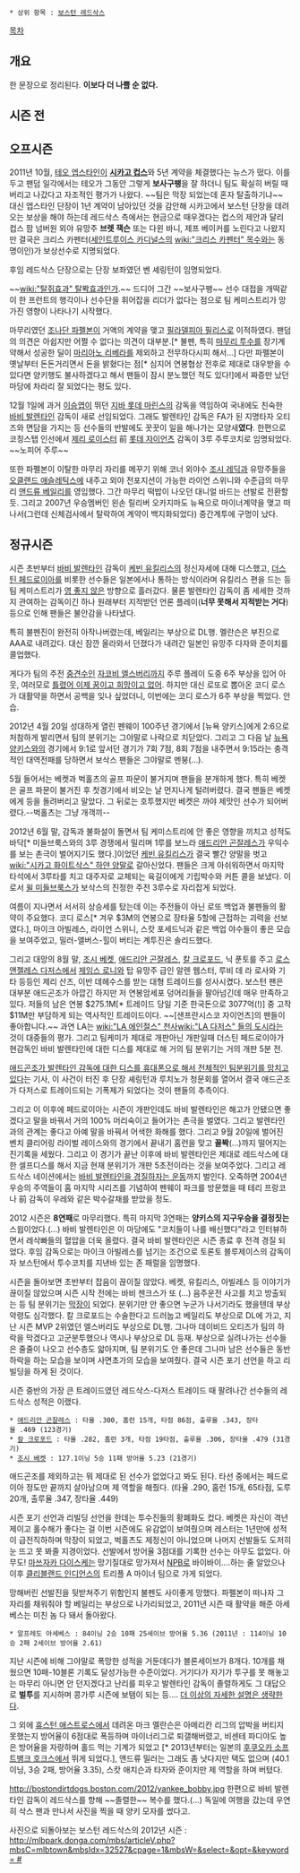  * 상위 항목 : [[보스턴 레드삭스]]

[[목차]]

== 개요 ==
한 문장으로 정리된다. '''이보다 더 나쁠 순 없다.'''

== 시즌 전 ==
== 오프시즌 ==
2011년 10월, [[테오 엡스타인]]이 '''[[시카고 컵스]]'''와 5년 계약을 체결했다는 뉴스가 떴다. 이를 두고 팬덤 일각에서는 테오가 그동안 그렇게 '''보사구팽'''을 잘 하더니 팀도 확실히 버릴 때 버리고 나갔다고 자조적인 평가가 나왔다. ~~팀은 막장 되었는데 혼자 탈출하기냐~~
대신 엡스타인 단장이 1년 계약이 남아있던 것을 감안해 시카고에서 보스턴 단장을 데려오는 보상을 해야 하는데 레드삭스 측에서는 현금으로 때우겠다는 컵스의 제안과 달리 컵스 팜 넘버원 외야 유망주 '''브렛 잭슨''' 또는 다윈 바니, 제프 베이커를 노린다고 나왔지만 결국은 크리스 카펜터([[세인트루이스 카디널스]]의 [[wiki:"크리스 카펜터" 목수]]와는 동명이인)가 보상선수로 지명되었다.

후임 레드삭스 단장으로는 단장 보좌였던 벤 셰링턴이 임명되었다. 

~~[[wiki:"탈쥐효과" 탈봑효과]]인가.~~ 드디어 그간 ~~보사구팽~~ 선수 대접을 개떡같이 한 프런트의 행각이나 선수단을 휘어잡을 리더가 없다는 점으로 팀 케미스트리가 망가진 영향이 나타나기 시작했다.

마무리였던 [[조나단 파펠본]]이 거액의 계약을 맺고 [[필라델피아 필리스]]로 이적하였다. 팬덤의 의견은 아쉽지만 어쩔 수 없다는 의견이 대부분.[* 불펜, 특히 [[마무리 투수]]를 장기계약해서 성공한 딜이 [[마리아노 리베라]]를 제외하고 전무하다시피 해서...] 다만 파펠본이 옛날부터 돈돈거리면서 돈을 밝혔다는 점[* 심지어 연봉협상 전후로 제대로 대우받을 수 있다면 양키행도 불사하겠다고 해서 팬들이 잠시 분노했던 적도 있다!]에서 짜증만 났던 마당에 차라리 잘 되었다는 평도 있다.

12월 1일에 과거 [[이승엽]]이 뛰던 [[지바 롯데 마린스]]의 감독을 역임하여 국내에도 친숙한 [[바비 발렌타인]] 감독이 새로 선임되었다. 그래도 발렌타인 감독은 FA가 된 지명타자 오티즈와 면담을 가지는 등 선수들의 반발에도 꿋꿋이 일을 해나가는 모양새'''였다'''. 한편으로 코칭스탭 인선에서 [[제리 로이스터]] 前 [[롯데 자이언츠]] 감독이 3루 주루코치로 임명되었다. ~~노피어 주루~~

또한 파펠본이 이탈한 마무리 자리를 메꾸기 위해 코너 외야수 [[조시 레딕]]과 유망주들을 [[오클랜드 애슬레틱스]]에 내주고 외야 전포지션이 가능한 라이언 스위니와 수준급의 마무리 [[앤드류 베일리]]를 영입했다. 그간 마무리 떡밥이 나오던 대니얼 바드는 선발로 전환할 듯. 그리고 2007년 우승멤버인 왼손 릴리버 오카지마도 뉴욕으로 마이너계약을 맺고 떠나서(그런데 신체검사에서 탈락하여 계약이 백지화되었다) 중간계투에 구멍이 났다.

== 정규시즌 ==
시즌 초반부터 [[바비 발렌타인]] 감독이 [[케빈 유킬리스]]의 정신자세에 대해 디스했고, [[더스틴 페드로이아]]를 비롯한 선수들은 일본에서나 통하는 방식이라며 유킬리스 편을 드는 등 팀 케미스트리가 [[영 좋지 않은]] 방향으로 흘러갔다. 물론 발렌타인 감독이 좀 세세한 것까지 관여하는 감독이긴 하나 원래부터 지적받던 언론 플레이('''너무 못해서 지적받는 거다''') 등으로 인해 팬들은 불안감을 나타냈다.

특히 불펜진이 완전히 아작나버렸는데, 베일리는 부상으로 DL행. 멜란슨은 부진으로 AAA로 내려갔다. 대신 잠깐 올라와서 던졌다가 내려간 일본인 유망주 다자와 준이치를 콜업했다.

게다가 팀의 주전 [[중견수]]인 [[자코비 엘스버리]]까지 주루 플레이 도중 6주 부상을 입어 아웃, 여러모로 [[틀렸어 이제 꿈이고 희망이고 없어]]. 하지만 대신 로또로 뽑아온 코디 로스가 대활약을 하면서 공백을 잊나 싶었더니, 이번에는 코디 로스가 6주 부상을 찍었다. 안습. 

2012년 4월 20일 성대하게 열린 펜웨이 100주년 경기에서 [뉴욕 양키스]에게 2:6으로 처참하게 발리면서 팀의 분위기는 그야말로 나락으로 치닫았다. 그리고 그 다음 날 [[뉴욕 양키스]]와의 경기에서 9:1로 앞서던 경기가 7회 7점, 8회 7점을 내주면서 9:15라는 충격적인 대역전패를 당하면서 보삭스 팬들은 그야말로 멘붕(…).

5월 들어서는 베켓과 벅홀츠의 골프 파문이 불거지며 팬들을 분개하게 했다. 특히 베켓은 골프 파문이 불거진 후 첫경기에서 비오는 날 먼지나게 털려버렸다. 결국 팬들은 베켓에게 등을 돌려버리고 말았다. 그 뒤로는 호투했지만 베켓은 까야 제맛인 선수가 되어버렸다.--벅홀츠는 그냥 개객끼--

2012년 6월 말, 감독과 불화설이 돌면서 팀 케미스트리에 안 좋은 영향을 끼치고 성적도 바닥[* 미들브룩스와의 3루 경쟁에서 밀리며 1루를 보느라 [[애드리안 곤잘레스]]가 우익수를 보는 촌극이 벌어지기도 했다.]이었던 [[케빈 유킬리스]]가 결국 빨간 양말을 벗고 [[wiki:"시카고 화이트삭스" 하얀 양말]]로 갈아신었다. 팬들은 크게 아쉬워하면서 마지막 타석에서 3루타를 치고 대주자로 교체되는 육길이에게 기립박수와 커튼 콜을 보냈다. 이로서 [[윌 미들브룩스]]가 보삭스의 진정한 주전 3루수로 자리잡게 되었다.

여름이 지나면서 서서히 상승세를 탔는데 이는 주전들이 아닌 로또 백업과 불펜들의 활약이 주요했다. 코디 로스[* 겨우 $3M의 연봉으로 장타율 5할에 근접하는 괴력을 선보였다.], 마이크 아빌레스, 라이언 스위니, 스캇 포세드닉과 같은 백업 야수들이 좋은 모습을 보여주었고, 밀러-앨버스-힐이 버티는 계투진은 솔리드했다. 

그리고 대망의 8월 말, [[조시 베켓]], [[애드리안 곤잘레스]], [[칼 크로포드]], 닉 푼토를 주고 [[로스앤젤레스 다저스]]에서 [[제임스 로니]]와 탑 유망주 급인 알렌 웹스터, 루비 데 라 로사와 기타 등등인 제리 산즈, 이반 데헤수스를 받는 대형 트레이드를 성사시켰다. 보스턴 팬은 대부분 애드곤조가 아깝긴 하지만 저 연봉암세포 덩어리들을 팔아넘긴데 매우 만족하고 있다. 저들의 남은 연봉 $275.1M[* 트레이드 당일 기준 한국돈으로 3077억(!)] 중 고작 $11M만 부담하게 되는 역사적인 트레이드이다. ~~[샌프란시스코 자이언츠]의 팬들이 좋아합니다.~~ 과연 LA는 [[wiki:"LA 에인절스" 천사]][[wiki:"LA 다저스" 들의 도시]]라는 것이 대중들의 평가. 그리고 팀케미가 제대로 개판아닌 개판일때 더스틴 페드로이아가 현감독인 바비 발렌타인에 대한 디스를 제대로 해 거의 팀 분위기는 거의 개판 5분 전.

[http://sports.yahoo.com/news/bobby-valentine-red-sox-mutiny-text-dustin-pedroia-larry-lucchino-john-henry-adrian-gonzalez-.html 애드곤조가 발렌타인 감독에 대한 디스를 휴대폰으로 해서 전체적인 팀분위기를 망치고 있다]는 기사, 이 사건이 터진 후 단장 셰링턴과 루치노가 청문회를 열어서 결국 애드곤조가 다저스로 트레이드되는 기폭제가 되었다는 것이 팬들의 추측이다.

그리고 이 이후에 페드로이아는 시즌이 개판인데도 바비 발렌타인은 해고가 안됐으면 좋겠다고 말을 바꿔서 거의 100% 머리숙이고 들어가는 촌극을 벌였다. 그리고 발렌타인과의 관계는 좋다고 아예 말을 바꿔서 어색한 화해를 했다. 그리고 9월 20일에 벌어진 벤치 클리어링 라이벌 레이스와의 경기에서 끝내기 홈런을 맞고 '''꼴봑'''(...)까지 떨어지는 진기록을 세웠다. 그리고 이 경기가 끝난 이후에 바비 발렌타인은 제대로 레드삭스에 대한 셀프디스를 해서 지금 현재 분위기가 개판 5초전이라는 것을 보여주었다. 그리고 레드삭스 네이션에서는 [http://www.theonion.com/articles/bobby-valentine-the-red-sox-suck-shit-this-year-an,29637 바비 발렌타인을 경질하자는 운동]까지 벌인다. 오죽하면 2004년 우승의 주역들이 홈 마지막 시리즈를 기념하여 펜웨이 파크를 방문했을 때 테리 프랑코나 前 감독이 우레와 같은 박수갈채를 받았을 정도.

2012 시즌은 '''8연패'''로 마무리했다. 특히 마지막 3연패는 '''양키스의 지구우승을 결정짓는''' 스윕이었다.(…) 바비 발렌타인은 이 마당에도 "코치들이 나를 배신했다"라고 인터뷰하면서 레삭빠들의 혈압을 더욱 올렸다. 결국 바비 발렌타인은 시즌 종료 후 전격 경질 되었다. 후임 감독으로는 마이크 아빌레스를 넘기는 조건으로 토론토 블루제이스의 감독이자 보스턴에서 투수코치를 지낸바 있는 존 패럴을 임명했다.

시즌을 돌아보면 초반부터 잡음이 끊이질 않았다. 베켓, 유킬리스, 아빌레스 등 이야기가 끊이질 않았으며 시즌 시작 전에는 바비 젠크스가 또 (...) 음주운전 사고를 치고 방출되는 등 팀 분위기는 [[막장]]이 되었다. 분위기만 안 좋으면 누군가 나서기라도 했을텐데 부상악령도 심각했다. 칼 크로포드는 수술한다고 드러눕고 베일리도 부상으로 DL에 가고, 지난 시즌 MVP 2위였던 엘스버리도 부상으로 DL행. 그나마 데이비드 오티즈가 팀의 하락을 막겠다고 고군분투했으나 역시나 부상으로 DL 등재. 부상으로 실려나가는 선수들은 줄줄이 나오고 선수층도 앏아지며, 팀 분위기도 안 좋은데 그나마 남은 선수들은 동반하락을 하는 모습을 보이며 사면초가의 모습을 보여줬다. 결국 시즌 포기 선언을 하고 리빌딩을 하게 된 것이다.

시즌 중반의 가장 큰 트레이드였던 레드삭스-다저스 트레이드 때 팔려나간 선수들의 레드삭스 성적은 이랬다.

 * [[애드리안 곤잘레스]] : 타율 .300, 홈런 15개, 타점 86점, 출루율 .343, 장타율 .469 (123경기)
 * [[칼 크로포드]] : 타율 .282, 홈런 3개, 타점 19타점, 출루율 .306, 장타율 .479 (31경기)
 * [[조시 베켓]] : 127.1이닝 5승 11패 방어율 5.23 (21경기)

애드곤조를 제외하고는 뭐 제대로 된 선수가 없었다고 봐도 된다. 타선 중에서는 페드로이아 정도만 끝까지 살아남으며 제 역할을 해줬다. (타율 .290, 홈런 15개, 65타점, 도루 20개, 출루율 .347, 장타율 .449)

시즌 포기 선언과 리빌딩 선언을 한데는 투수진들의 황폐화도 컸다. 베켓은 자신이 격년제이고 홀수해가 좋다는 걸 이번 시즌에도 유감없이 보여줬으며 레스터는 1년만에 성적이 급전직하하며 막장이 되었고, 벅홀츠도 제정신이 아니었으며 나머지 선발들도 도저히 눈 뜨고 못 봐줄 지경이었다. 선발에서 방어율 3점대를 기록한 선수는 아무도 없었다. 아무도! [[마쓰자카 다이스케]]는 망기질대로 망가져서 [[NPB]]로 바이바이....하는 줄 알았으나 이후 [[클리블랜드 인디언스]]의 트리플 A 마이너 팀으로 가게 되었다.

망해버린 선발진을 뒷받쳐주기 위함인지 불펜도 사이좋게 망했다. 파펠본이 떠나자 그 자리를 채워줘야 할 베일리는 부상으로 나가리되었고, 2011년 시즌 때 활약을 해준 아세베스는 미친 놈 다 돼서 돌아왔다.

 * 알프레도 아세베스 : 84이닝 2승 10패 25세이브 방어율 5.36 (2011년 : 114이닝 10승 2패 2세이브 방어율 2.61)

지난 시즌에 비해 그야말로 폭망한 성적을 거둔데다가 블론세이브가 8개다. 10개를 채웠으면 10패-10블론 기록도 달성가능한 수준이었다. 거기다가 자기가 투구를 못 해놓고는 마무리 아니면 안 던지겠다고 난리를 피우고 발렌타인 감독이 졸렬하게도 그 대답으로 '''벌투'''를 지시하며 콩가루 시즌에 보탬이 되는 등.... [[더 이상의 자세한 설명은 생략한다]]. 

그 외에 [[휴스턴 애스트로스]]에서 데려온 마크 멜란슨은 아메리칸 리그의 압박을 버티지 못했는지 방어율이 6점대로 폭등하며 마이너리그로 퇴갤해버렸고, 비센테 파디야도 높은 방어율을 자랑하며 홀드 먹는 기계가 되었고 [* 2013년부터는 일본의 [[후쿠오카 소프트뱅크 호크스]]에서 뛰게 되었다.], 앤드류 밀러는 그래도 좀 낫다지만 택도 없으며 (40.1 이닝, 3승 2패, 방어율 3.35), 스캇 애치슨과 타자와 준이치만 제 역할을 하며 버텼다.

http://bostondirtdogs.boston.com/2012/yankee_bobby.jpg
한편으로 바비 발렌타인 감독이 레드삭스를 향해 ~~졸렬한~~ 복수를 했다.(...)
독일에 여행을 갔는데 우연히 삭스 팬과 만나서 사진을 찍을 때 양키 모자를 썼다고.

사진으로 되돌아보는 보스턴 레드삭스의 2012년 시즌 : [[http://mlbpark.donga.com/mbs/articleV.php?mbsC=mlbtown&mbsIdx=32527&cpage=1&mbsW=&select=&opt=&keyword= #]]
